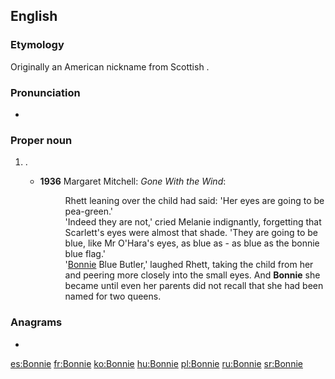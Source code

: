 {{also|bonnie}}
==English==

===Etymology===
Originally an American nickname from Scottish {{m|en|bonnie||fine, beautiful}}.

===Pronunciation===
* {{rhymes|ɒni|lang=en}}

===Proper noun===
{{en-proper noun}}

# {{given name|female|from=English}}.
#* '''1936''' Margaret Mitchell: ''Gone With the Wind'':
#*: Rhett leaning over the child had said: 'Her eyes are going to be pea-green.'
#*: 'Indeed they are not,' cried Melanie indignantly, forgetting that Scarlett's eyes were almost that shade. 'They are going to be blue, like Mr O'Hara's eyes, as blue as - as blue as the bonnie blue flag.'
#*: '[[Bonnie]] Blue Butler,' laughed Rhett, taking the child from her and peering more closely into the small eyes. And '''Bonnie''' she became until even her parents did not recall that she had been named for two queens.

===Anagrams===
* {{l|en|be in on}}

[[es:Bonnie]]
[[fr:Bonnie]]
[[ko:Bonnie]]
[[hu:Bonnie]]
[[pl:Bonnie]]
[[ru:Bonnie]]
[[sr:Bonnie]]